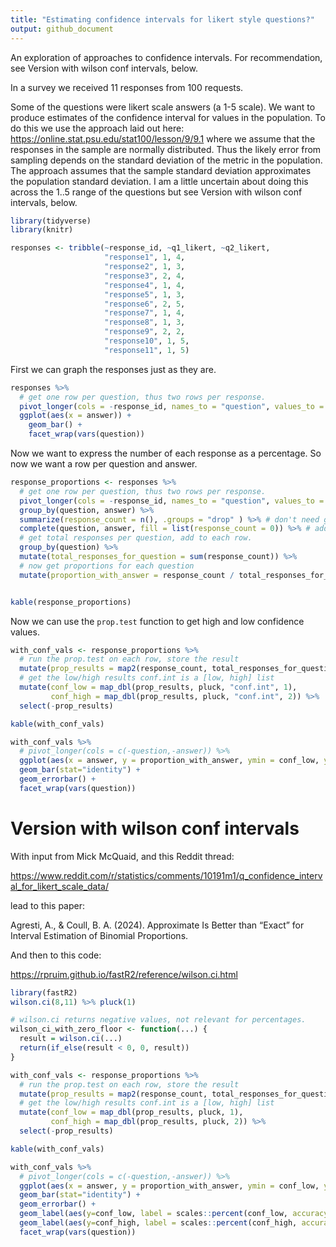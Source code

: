 ```yaml
---
title: "Estimating confidence intervals for likert style questions?"
output: github_document
---
```


An exploration of approaches to confidence intervals. For recommendation, see Version with wilson conf intervals, below.

In a survey we received 11 responses from 100 requests.

Some of the questions were likert scale answers (a 1-5 scale). We want to produce estimates of the confidence interval for values in the population. To do this we use the approach laid out here: <https://online.stat.psu.edu/stat100/lesson/9/9.1> where we assume that the responses in the sample are normally distributed. Thus the likely error from sampling depends on the standard deviation of the metric in the population. The approach assumes that the sample standard deviation approximates the population standard deviation. I am a little uncertain about doing this across the 1..5 range of the questions but see Version with wilson conf intervals, below.

```r
library(tidyverse)
library(knitr)
```

```r
responses <- tribble(~response_id, ~q1_likert, ~q2_likert,
                     "response1", 1, 4,
                     "response2", 1, 3,
                     "response3", 2, 4,
                     "response4", 1, 4,
                     "response5", 1, 3,
                     "response6", 2, 5,
                     "response7", 1, 4,
                     "response8", 1, 3,
                     "response9", 2, 2,
                     "response10", 1, 5,
                     "response11", 1, 5)
```

First we can graph the responses just as they are.

```r
responses %>% 
  # get one row per question, thus two rows per response.
  pivot_longer(cols = -response_id, names_to = "question", values_to = "answer") %>% 
  ggplot(aes(x = answer)) +
    geom_bar() + 
    facet_wrap(vars(question))
```

Now we want to express the number of each response as a percentage. So now we want a row per question and answer.

```r
response_proportions <- responses %>% 
  # get one row per question, thus two rows per response.
  pivot_longer(cols = -response_id, names_to = "question", values_to = "answer") %>% 
  group_by(question, answer) %>% 
  summarize(response_count = n(), .groups = "drop" ) %>% # don't need groups later.
  complete(question, answer, fill = list(response_count = 0)) %>% # add zeros for unseen values
  # get total responses per question, add to each row.
  group_by(question) %>% 
  mutate(total_responses_for_question = sum(response_count)) %>% 
  # now get proportions for each question
  mutate(proportion_with_answer = response_count / total_responses_for_question)


kable(response_proportions)
```

Now we can use the `prop.test` function to get high and low confidence values.

```r

with_conf_vals <- response_proportions %>% 
  # run the prop.test on each row, store the result
  mutate(prop_results = map2(response_count, total_responses_for_question, prop.test, conf.level = .95)) %>% 
  # get the low/high results conf.int is a [low, high] list
  mutate(conf_low = map_dbl(prop_results, pluck, "conf.int", 1), 
         conf_high = map_dbl(prop_results, pluck, "conf.int", 2)) %>% 
  select(-prop_results)

kable(with_conf_vals)

```

```r
with_conf_vals %>% 
  # pivot_longer(cols = c(-question,-answer)) %>% 
  ggplot(aes(x = answer, y = proportion_with_answer, ymin = conf_low, ymax = conf_high)) +
  geom_bar(stat="identity") +
  geom_errorbar() +
  facet_wrap(vars(question))
```

# Version with wilson conf intervals {#sec-wilson}

With input from Mick McQuaid, and this Reddit thread:

<https://www.reddit.com/r/statistics/comments/10191m1/q_confidence_interval_for_likert_scale_data/>

lead to this paper:

Agresti, A., & Coull, B. A. (2024). Approximate Is Better than “Exact” for Interval Estimation of Binomial Proportions.

And then to this code:

<https://rpruim.github.io/fastR2/reference/wilson.ci.html>

```r
library(fastR2)
wilson.ci(8,11) %>% pluck(1)

```

```r
# wilson.ci returns negative values, not relevant for percentages.
wilson_ci_with_zero_floor <- function(...) {
  result = wilson.ci(...)
  return(if_else(result < 0, 0, result))
}
```

```r

with_conf_vals <- response_proportions %>% 
  # run the prop.test on each row, store the result
  mutate(prop_results = map2(response_count, total_responses_for_question, wilson_ci_with_zero_floor, conf.level = .95)) %>% 
  # get the low/high results conf.int is a [low, high] list
  mutate(conf_low = map_dbl(prop_results, pluck, 1), 
         conf_high = map_dbl(prop_results, pluck, 2)) %>% 
  select(-prop_results)

kable(with_conf_vals)

```

```r
with_conf_vals %>% 
  # pivot_longer(cols = c(-question,-answer)) %>% 
  ggplot(aes(x = answer, y = proportion_with_answer, ymin = conf_low, ymax = conf_high)) +
  geom_bar(stat="identity") +
  geom_errorbar() +
  geom_label(aes(y=conf_low, label = scales::percent(conf_low, accuracy = 1)), nudge_y=-0.05) + 
  geom_label(aes(y=conf_high, label = scales::percent(conf_high, accuracy = 1)), nudge_y=+0.05) + 
  facet_wrap(vars(question))
```

